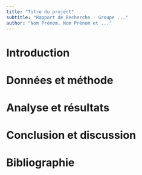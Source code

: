 ```yaml
---
title: "Titre du project"
subtitle: "Rapport de Recherche - Groupe ..."
author: "Nom Prénom, Nom Prénom et ..."
---
```


# Introduction

# Données et méthode

# Analyse et résultats

# Conclusion et discussion

# Bibliographie

